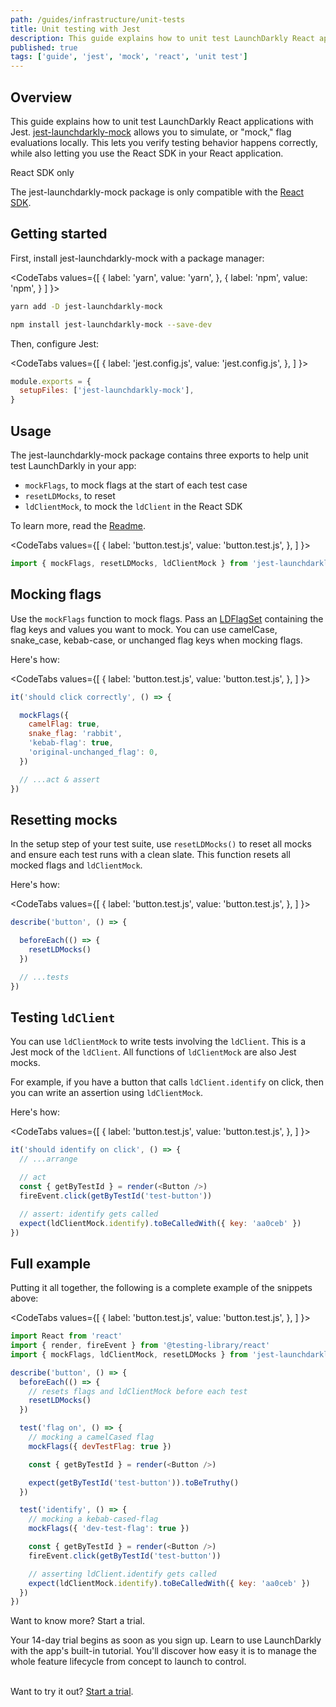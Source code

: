 ```yaml
---
path: /guides/infrastructure/unit-tests
title: Unit testing with Jest
description: This guide explains how to unit test LaunchDarkly React applications with Jest. jest-launchdarkly-mock allows you to mock flag evaluations locally to ensure intended testing behavior while still directly utilizing the React SDK in your React application.
published: true
tags: ['guide', 'jest', 'mock', 'react', 'unit test']
---
```


## Overview

This guide explains how to unit test LaunchDarkly React applications with Jest. [jest-launchdarkly-mock](https://github.com/launchdarkly/jest-launchdarkly-mock) allows you to simulate, or "mock," flag evaluations locally. This lets you verify testing behavior happens correctly, while also letting you use the React SDK in your React application.

<Callout intent="info">
<CalloutTitle>React SDK only</CalloutTitle>
<CalloutDescription>

The jest-launchdarkly-mock package is only compatible with the [React SDK](/sdk/client-side/react/react-web).

</CalloutDescription>
</Callout>

## Getting started

First, install jest-launchdarkly-mock with a package manager:

<CodeTabs
values={[
{ label: 'yarn', value: 'yarn', },
{ label: 'npm', value: 'npm', }
]
}>
<CodeTabItem value="yarn">

```bash
yarn add -D jest-launchdarkly-mock
```

</CodeTabItem>
<CodeTabItem value="npm">

```bash
npm install jest-launchdarkly-mock --save-dev
```

</CodeTabItem>
</CodeTabs>

Then, configure Jest:

<CodeTabs
values={[
{ label: 'jest.config.js', value: 'jest.config.js', },
]
}>
<CodeTabItem value="jest.config.js">

```js
module.exports = {
  setupFiles: ['jest-launchdarkly-mock'],
}
```

</CodeTabItem>
</CodeTabs>

## Usage

The jest-launchdarkly-mock package contains three exports to help unit test LaunchDarkly in your app:

* `mockFlags`, to mock flags at the start of each test case
* `resetLDMocks`, to reset
* `ldClientMock`, to mock the `ldClient` in the React SDK

To learn more, read the [Readme](https://github.com/launchdarkly/jest-launchdarkly-mock#usage).

<CodeTabs
values={[
{ label: 'button.test.js', value: 'button.test.js', },
]
}>
<CodeTabItem value="button.test.js">

```js
import { mockFlags, resetLDMocks, ldClientMock } from 'jest-launchdarkly-mock'
```

</CodeTabItem>
</CodeTabs>

## Mocking flags

Use the `mockFlags` function to mock flags. Pass an [LDFlagSet](https://launchdarkly.github.io/js-client-sdk/interfaces/_launchdarkly_js_client_sdk_.ldflagset.html) containing the flag keys and values you want to mock. You can use camelCase, snake_case, kebab-case, or unchanged flag keys when mocking flags.

Here's how:

<CodeTabs
values={[
{ label: 'button.test.js', value: 'button.test.js', },
]
}>
<CodeTabItem value="button.test.js">

```js
it('should click correctly', () => {

  mockFlags({
    camelFlag: true,
    snake_flag: 'rabbit',
    'kebab-flag': true,
    'original-unchanged_flag': 0,
  })

  // ...act & assert
})
```

</CodeTabItem>
</CodeTabs>

## Resetting mocks

In the setup step of your test suite, use `resetLDMocks()` to reset all mocks and ensure each test runs with a clean slate. This function resets all mocked flags and `ldClientMock`.

Here's how:

<CodeTabs
values={[
{ label: 'button.test.js', value: 'button.test.js', },
]
}>
<CodeTabItem value="button.test.js">

```js
describe('button', () => {

  beforeEach(() => {
    resetLDMocks()
  })

  // ...tests
})
```

</CodeTabItem>
</CodeTabs>

## Testing `ldClient`

You can use `ldClientMock` to write tests involving the `ldClient`. This is a Jest mock of the `ldClient`. All functions of `ldClientMock` are also Jest mocks.

For example, if you have a button that calls `ldClient.identify` on click, then you can write an assertion using `ldClientMock`.

Here's how:

<CodeTabs
values={[
{ label: 'button.test.js', value: 'button.test.js', },
]
}>
<CodeTabItem value="button.test.js">

```js
it('should identify on click', () => {
  // ...arrange

  // act
  const { getByTestId } = render(<Button />)
  fireEvent.click(getByTestId('test-button'))

  // assert: identify gets called
  expect(ldClientMock.identify).toBeCalledWith({ key: 'aa0ceb' })
})
```

</CodeTabItem>
</CodeTabs>

## Full example

Putting it all together, the following is a complete example of the snippets above:

<CodeTabs
values={[
{ label: 'button.test.js', value: 'button.test.js', },
]
}>
<CodeTabItem value="button.test.js">

```js
import React from 'react'
import { render, fireEvent } from '@testing-library/react'
import { mockFlags, ldClientMock, resetLDMocks } from 'jest-launchdarkly-mock'

describe('button', () => {
  beforeEach(() => {
    // resets flags and ldClientMock before each test
    resetLDMocks()
  })

  test('flag on', () => {
    // mocking a camelCased flag
    mockFlags({ devTestFlag: true })

    const { getByTestId } = render(<Button />)

    expect(getByTestId('test-button')).toBeTruthy()
  })

  test('identify', () => {
    // mocking a kebab-cased-flag
    mockFlags({ 'dev-test-flag': true })

    const { getByTestId } = render(<Button />)
    fireEvent.click(getByTestId('test-button'))

    // asserting ldClient.identify gets called
    expect(ldClientMock.identify).toBeCalledWith({ key: 'aa0ceb' })
  })
})
```

</CodeTabItem>
</CodeTabs>

<Callout intent="primary">
<CalloutTitle>Want to know more? Start a trial.</CalloutTitle>
<CalloutDescription>

Your 14-day trial begins as soon as you sign up. Learn to use LaunchDarkly with the app's built-in tutorial. You'll discover how easy it is to manage the whole feature lifecycle from concept to launch to control.<br/><br/>

Want to try it out? [Start a trial](https://launchdarkly.com/start-trial/).

</CalloutDescription>
</Callout>
